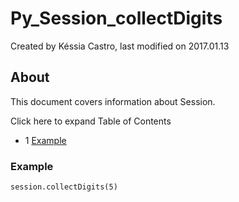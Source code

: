 
# Py_Session_collectDigits 

 Created by  Késsia Castro, last modified on 2017.01.13

## About

This document covers information about Session.

Click here to expand Table of Contents

* 1 [Example](#-freeswitch--py_session_collectdigits-)

### Example

```xml
session.collectDigits(5)
```


